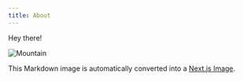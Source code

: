 ```yaml
---
title: About
---
```


Hey there!

![Mountain](../../public/img.jpeg)

This Markdown image is automatically converted into a
[Next.js Image](https://nextjs.org/docs/api-reference/next/image).
